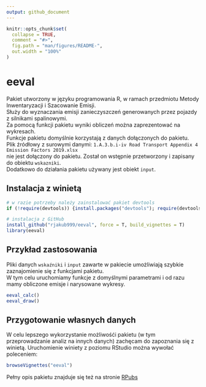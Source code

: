 ```yaml
---
output: github_document
---
```


<!-- README.md is generated from README.Rmd. Please edit that file -->

```r
knitr::opts_chunk$set(
  collapse = TRUE,
  comment = "#>",
  fig.path = "man/figures/README-",
  out.width = "100%"
)
```

# eeval

Pakiet utworzony w języku programowania R, w ramach przedmiotu Metody Inwentaryzacji i Szacowanie Emisji.  
Służy do wyznaczania emisji zanieczyszczeń generowanych przez pojazdy z silnikami spalinowymi.  
Za pomocą funkcji pakietu wyniki obliczeń można zaprezentować na wykresach.  
Funkcje pakietu domyślnie korzystają z danych dołączonych do pakietu.  
Plik źródłowy z surowymi danymi:  `1.A.3.b.i-iv Road Transport Appendix 4 Emission Factors 2019.xlsx`  
nie jest dołączony do pakietu. Został on wstępnie przetworzony i zapisany do obiektu `wskazniki`.  
Dodatkowo do działania pakietu używany jest obiekt `input`.  


## Instalacja z winietą

```r
# w razie potrzeby należy zainstalować pakiet devtools
if (!require(devtools)) {install.packages("devtools"); require(devtools)}

# instalacja z GitHub
install_github("rjakub999/eeval", force = T, build_vignettes = T)
library(eeval)
```

## Przykład zastosowania

Pliki danych `wskaźniki` i `input` zawarte w pakiecie umożliwiają szybkie zaznajomienie się z funkcjami pakietu.  
W tym celu uruchomiamy funkcje z domyślnymi parametrami i od razu mamy obliczone emisje i narysowane wykresy.

```r
eeval_calc()
eeval_draw()
```


## Przygotowanie własnych danych

W celu lepszego wykorzystanie możliwośći pakietu (w tym przeprowadzanie analiz na innych danych) zachęcam do zapoznania się z winietą. Uruchomienie winiety z poziomu RStudio można wywołać poleceniem:  

```r
browseVignettes("eeval")
```

Pełny opis pakietu znajduje się też na stronie [RPubs](https://rpubs.com/rjakub/eeval_winieta)
